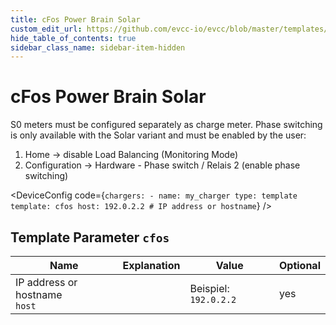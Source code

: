 ```yaml
---
title: cFos Power Brain Solar
custom_edit_url: https://github.com/evcc-io/evcc/blob/master/templates/definition/charger/cfos.yaml
hide_table_of_contents: true
sidebar_class_name: sidebar-item-hidden
---
```



# cFos Power Brain Solar

<div className="device-detail-container">
  <div className="device-detail-content">
    <DeviceFeatures features="mA,rfid,1p3p,sponsorship" />

S0 meters must be configured separately as charge meter.
Phase switching is only available with the Solar variant and must be enabled by the user:
1) Home -> disable Load Balancing (Monitoring Mode)
2) Configuration -> Hardware - Phase switch / Relais 2 (enable phase switching)


<DeviceConfig code={`chargers:
    - name: my_charger
      type: template
      template: cfos
      host: 192.0.2.2 # IP address or hostname`}  />
  </div>
  <div className="device-detail-icon">
    <evcc-icon
      type="charger"
      name="cfos-power-brain-solar"
      size="400px"
      alt="cFos Power Brain Solar"
      className="device-detail-icon-img"
    ></evcc-icon>
  </div>
</div>

## Template Parameter `cfos`

| Name | Explanation | Value | Optional |
|-----------|-------------|-------|----------|
| IP address or hostname<br/>`host` |  | Beispiel: `192.0.2.2` | yes |

<SponsorshipRequired />

